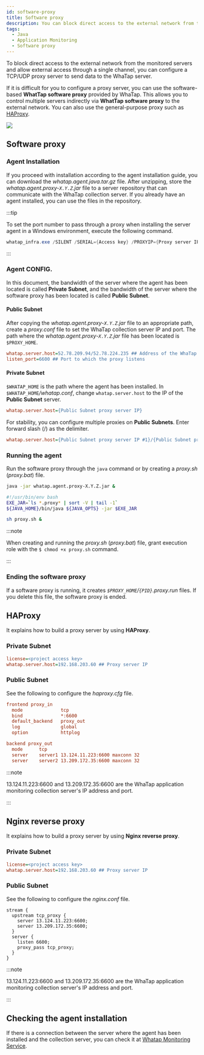 ```yaml
---
id: software-proxy
title: Software proxy
description: You can block direct access to the external network from the monitored servers and allow external access through a single channel.
tags:
  - Java
  - Application Monitoring
  - Software proxy
---
```


To block direct access to the external network from the monitored servers and allow external access through a single channel, you can configure a TCP/UDP proxy server to send data to the WhaTap server.

If it is difficult for you to configure a proxy server, you can use the software-based **WhatTap software proxy** provided by WhaTap. 
This allows you to control multiple servers indirectly via **WhatTap software proxy** to the external network. You can also use the general-purpose proxy such as [HAProxy](https://www.haproxy.org).

![](/img/software-proxy.png)

## Software proxy

### Agent Installation

If you proceed with installation according to the agent installation guide, you can download the _whatap.agent.java.tar.gz_ file. After unzipping, store the _whatap.agent.proxy-`X.Y.Z`.jar_ file to a server repository that can communicate with the WhaTap collection server. If you already have an agent installed, you can use the files in the repository.

:::tip

To set the port number to pass through a proxy when installing the server agent in a Windows environment, execute the following command.

```powershell
whatap_infra.exe /SILENT /SERIAL={Access key} /PROXYIP={Proxy server IP} /PROXYPORT=6600
```

:::

### Agent CONFIG.

In this document, the bandwidth of the server where the agent has been located is called **Private Subnet**, and the bandwidth of the server where the software proxy has been located is called **Public Subnet**.

#### Public Subnet

After copying the _whatap.agent.proxy-`X.Y.Z`.jar_ file to an appropriate path, create a _proxy.conf_ file to set the WhaTap collection server IP and port. The path where the _whatap.agent.proxy-`X.Y.Z`.jar_ file has been located is `$PROXY_HOME`.

```ini title='$PROXY_HOME/proxy.conf'
whatap.server.host=52.78.209.94/52.78.224.235 ## Address of the WhaTap application monitoring collection server
listen_port=6600 ## Port to which the proxy listens
```

#### Private Subnet

`$WHATAP_HOME` is the path where the agent has been installed. In `$WHATAP_HOME`_/whatap.conf_, change `whatap.server.host` to the IP of the **Public Subnet** server.

```ini title='$WHATAP_HOME/whatap.conf'
whatap.server.host={Public Subnet proxy server IP}
```

For stability, you can configure multiple proxies on **Public Subnets**. Enter forward slash (/) as the delimiter.

```ini title='$WHATAP_HOME/whatap.conf'
whatap.server.host={Public Subnet proxy server IP #1}/{Public Subnet proxy server IP #2} 
```

### Running the agent

Run the software proxy through the `java` command or by creating a _proxy.sh_ (_proxy.bat_) file.

```bash title='java command'
java -jar whatap.agent.proxy-X.Y.Z.jar &
```

```bash title='proxy.sh (Windows: proxy.bat)'
#!/usr/bin/env bash 
EXE_JAR=`ls *.proxy* | sort -V | tail -1` 
${JAVA_HOME}/bin/java ${JAVA_OPTS} -jar $EXE_JAR
```

```bash
sh proxy.sh &
```

:::note

When creating and running the _proxy.sh_ (_proxy.bat_) file, grant execution role with the `$ chmod +x proxy.sh` command.

:::

### Ending the software proxy

If a software proxy is running, it creates _`$PROXY_HOME`/`{PID}`.proxy.run_ files. If you delete this file, the software proxy is ended.

## HAProxy

It explains how to build a proxy server by using **HAProxy**.

### Private Subnet

```ini title='$WHATAP_HOME/whatap.conf'
license=<project access key>
whatap.server.host=192.168.203.60 ## Proxy server IP
```

### Public Subnet

See the following to configure the _haproxy.cfg_ file.

```ini title='/etc/haproxy/haproxy.cfg'
frontend proxy_in
  mode              tcp
  bind              *:6600
  default_backend   proxy_out
  log               global
  option            httplog

backend proxy_out
  mode      tcp
  server    server1 13.124.11.223:6600 maxconn 32 
  server    server2 13.209.172.35:6600 maxconn 32
```

:::note

13.124.11.223:6600 and 13.209.172.35:6600 are the WhaTap application monitoring collection server's IP address and port.

:::

## Nginx reverse proxy

It explains how to build a proxy server by using **Nginx reverse proxy**.

### Private Subnet

```ini title='$WHATAP_HOME/whatap.conf'
license=<project access key>
whatap.server.host=192.168.203.60 ## Proxy server IP
```

### Public Subnet

See the following to configure the _nginx.conf_ file.

```apacheconf title='/etc/nginx/nginx.conf'
stream {
  upstream tcp_proxy {
    server 13.124.11.223:6600;
    server 13.209.172.35:6600;
  }
  server {
    listen 6600;
    proxy_pass tcp_proxy;
  }
}
```

:::note

13.124.11.223:6600 and 13.209.172.35:6600 are the WhaTap application monitoring collection server's IP address and port.

:::

## Checking the agent installation

If there is a connection between the server where the agent has been installed and the collection server, you can check it at [Whatap Monitoring Service](https://service.whatap.io).
